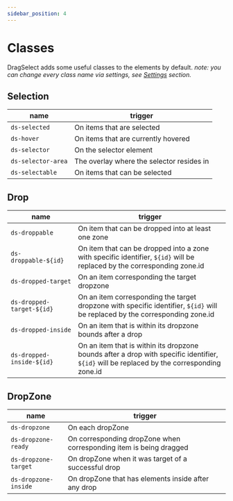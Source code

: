 ```yaml
---
sidebar_position: 4
---
```


# Classes

DragSelect adds some useful classes to the elements by default.
*note: you can change every class name via settings, see [Settings](Settings) section.*

## Selection
| name | trigger |
|--- |--- |
| `ds-selected` | On items that are selected
| `ds-hover` | On items that are currently hovered
| `ds-selector` | On the selector element
| `ds-selector-area` | The overlay where the selector resides in
| `ds-selectable` | On items that can be selected

## Drop
| name | trigger |
|--- |--- |
| `ds-droppable` | On item that can be dropped into at least one zone
| `ds-droppable-${id}` | On item that can be dropped into a zone with specific identifier, `${id}` will be replaced by the corresponding zone.id
| `ds-dropped-target` | On an item corresponding the target dropzone
| `ds-dropped-target-${id}` | On an item corresponding the target dropzone with specific identifier, `${id}` will be replaced by the corresponding zone.id
| `ds-dropped-inside` | On an item that is within its dropzone bounds after a drop
| `ds-dropped-inside-${id}` | On an item that is within its dropzone bounds after a drop with specific identifier, `${id}` will be replaced by the corresponding zone.id

## DropZone
| name | trigger |
|--- |--- |
| `ds-dropzone` | On each dropZone
| `ds-dropzone-ready` | On corresponding dropZone when corresponding item is being dragged
| `ds-dropzone-target` | On dropZone when it was target of a successful drop
| `ds-dropzone-inside` | On dropZone that has elements inside after any drop
